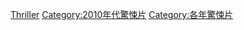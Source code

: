 
[[Category:2018年电影作品|Thriller]]
[[Category:2010年代驚悚片|Category:2010年代驚悚片]]
[[Category:各年驚悚片|Category:各年驚悚片]]